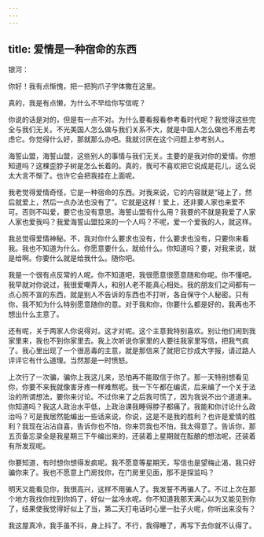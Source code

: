 ```yaml
---
---
---
```

title: 爱情是一种宿命的东西
---

银河：

你好！我有点惭愧，把一把狗爪子字体撒在这里。

真的，我是有点懒，为什么不早给你写信呢？

你说的话是对的，但是有一点不对。为什么要看报看参考看时代呢？我觉得这些完全与我们无关。不光美国人怎么做与我们关系不大，就是中国人怎么做也不用去考虑它。你觉得什么好，那就那么办吧。我就讨厌在这个问题上参考别人。

海誓山盟，海誓山盟，这些别人的事情与我们无关。主要的是我对你的爱情。你想知道吗？这棵歪脖子树是怎么长着的。真的，我可不喜欢把它说成是花儿，这么说太大言不惭了。也许它会把我挂在上面呢。

我老觉得爱情奇怪，它是一种宿命的东西。对我来说，它的内容就是“碰上了，然后就爱上，然后一点办法也没有了”。它就是这样！爱上，还非要人家也来爱不可。否则不叫爱，要它也没有意思。海誓山盟有什么用？我要的不就是我爱了人家人家也爱我吗？我爱海誓山盟拉来的一个人吗？不呢，爱一个爱我的人，就这样。

我总觉得爱情神秘。不，我对你什么要求也没有，什么要求也没有，只要你来看我。我也不知道为什么。你愿意要什么，就给什么。你知道吗？要，对我来说，就是给啊。你要什么就是给我什么。随你吧。

我是一个很有点反常的人呢。你不知道吧，我很愿意很愿意随和你呢。你不懂吧。我早就对你说过，我很爱嘲弄人，和别人老不能真心相处。我的朋友们之间都有一点心照不宣的东西，就是别人不告诉的东西也不打听，各自保守个人秘密。只有你，我不知为什么特别愿意随你的意。对于我和你，你要什么都是好的，我再也不想出什么主意了。

还有呢，关于两家人你说得对。这才对呢。这个主意我特别喜欢。别让他们闹到我家里来，我也不到你家里去。我上次听说你家里的人要往我家里写信，把我气疯了。我心里出现了一个很恶毒的主意，就是那信来了就把它抄成大字报，请过路人评评它有什么道理。当然那是一时愤怒。

上次行了一次骗，骗你上我这儿来，恐怕再不能取信于你了。那一天特别想看见你，你要不来我就像害牙疼一样难熬呢。我一下午都在编谎，后来编了一个关于法治的所谓想法，要你来讨论。不过你来了之后我可慌了，因为我说不出个道道来。你知道吗？我这人政治水平低，上政治课我睡得脖子都痛了。我能和你讨论什么政治吗？可是我居然能编出一些话来说，你说，这是不是我的胜利？也许是爱情的胜利？我现在沾沾自喜，告诉你也不怕，你来罚我也不怕，我太得意了。告诉你，那五页备忘录全是我星期三下午编出来的，还装着上星期就在酝酿的想法呢，还装着有所发现呢。

你要知道，有时想你想得发疯呢。我不愿意等星期天，写信也是望梅止渴，我只好骗你来了。我也不愿意上门房找你，在门房里见面，那不是探监吗？

明天又能看见你，我很高兴，这样不用骗人了。我发誓不再骗人了。不过上次在那个地方我找你找到你妈了，好似一盆冷水呢。你不知道我那天满心以为又能见到你了，结果使我觉得好似上了当，第二天打电话时心里一肚子火呢，你听出来没有？

我这屋真冷，我手虽不抖，身上抖了。不行，我得睡了，再写下去你就不认得了。